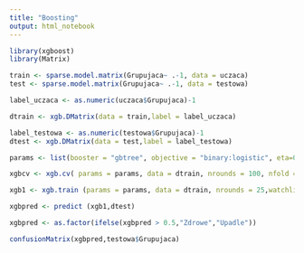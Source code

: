 ```yaml
---
title: "Boosting"
output: html_notebook
---
```



```r
library(xgboost)
library(Matrix)
```

```r
train <- sparse.model.matrix(Grupujaca~ .-1, data = uczaca) 
test <- sparse.model.matrix(Grupujaca~ .-1, data = testowa) 

label_uczaca <- as.numeric(uczaca$Grupujaca)-1

dtrain <- xgb.DMatrix(data = train,label = label_uczaca) 

label_testowa <- as.numeric(testowa$Grupujaca)-1
dtest <- xgb.DMatrix(data = test,label = label_testowa) 
```


```r
params <- list(booster = "gbtree", objective = "binary:logistic", eta=0.39, gamma=0, max_depth=7, min_child_weight=5, subsample=1, colsample_bytree=1)

xgbcv <- xgb.cv( params = params, data = dtrain, nrounds = 100, nfold = 5, showsd = F, stratified = T,verbose = 0, early.stop.round = 10, maximize = F)

xgb1 <- xgb.train (params = params, data = dtrain, nrounds = 25,watchlist = list(train=dtrain), early.stop.round = 20, maximize = F , eval_metric = "error",verbose = 0)

xgbpred <- predict (xgb1,dtest)

xgbpred <- as.factor(ifelse(xgbpred > 0.5,"Zdrowe","Upadle"))

confusionMatrix(xgbpred,testowa$Grupujaca)
```









